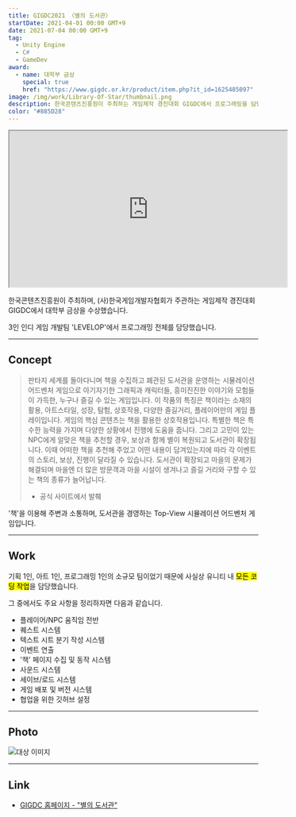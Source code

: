 ```yaml
---
title: GIGDC2021 〈별의 도서관〉
startDate: 2021-04-01 00:00 GMT+9
date: 2021-07-04 00:00 GMT+9
tag:
  - Unity Engine
  - C#
  - GameDev
award:
  - name: 대학부 금상
    special: true
    href: "https://www.gigdc.or.kr/product/item.php?it_id=1625485097"
image: /img/work/Library-Of-Star/thumbnail.png
description: 한국콘텐츠진흥원이 주최하는 게임제작 경진대회 GIGDC에서 프로그래밍을 담당하고, 대학부 금상을 수상했습니다.
color: "#885D28"
---
```


<iframe
  width="560"
  height="315"
  src="https://www.youtube.com/embed/JIgVhrB71vI?si=Am31YebAvsOtxoJY"
  title="YouTube video player"
  allow="accelerometer; autoplay; clipboard-write; encrypted-media; gyroscope; picture-in-picture; web-share"
  allowfullscreen
></iframe>

한국콘텐츠진흥원이 주최하며, (사)한국게임개발자협회가 주관하는 게임제작 경진대회 GIGDC에서 대학부 금상을 수상했습니다.

3인 인디 게임 개발팀 'LEVELOP'에서 프로그래밍 전체를 담당했습니다.

---

## Concept

> 판타지 세계를 돌아다니며 책을 수집하고 폐관된 도서관을 운영하는 시뮬레이션 어드벤처 게임으로 아기자기한 그래픽과 캐릭터들, 흥미진진한 이야기와 모험들이 가득한, 누구나 즐길 수 있는 게임입니다.
> 이 작품의 특징은 책이라는 소재의 활용, 아트스타일, 성장, 탐험, 상호작용, 다양한 즐길거리, 플레이어만의 게임 플레이입니다.
> 게임의 핵심 콘텐츠는 책을 활용한 상호작용입니다. 특별한 책은 특수한 능력을 가지며 다양한 상황에서 진행에 도움을 줍니다. 그리고 고민이 있는 NPC에게 알맞은 책을 추천할 경우, 보상과 함께 별이 복원되고 도서관이 확장됩니다. 이때 어떠한 책을 추천해 주었고 어떤 내용이 담겨있는지에 따라 각 이벤트의 스토리, 보상, 진행이 달라질 수 있습니다.
> 도서관이 확장되고 마을의 문제가 해결되며 마을엔 더 많은 방문객과 마을 시설이 생겨나고 즐길 거리와 구할 수 있는 책의 종류가 늘어납니다.
>
> - 공식 사이트에서 발췌

'책'을 이용해 주변과 소통하며, 도서관을 경영하는 Top-View 시뮬레이션 어드벤처 게임입니다.

---

## Work

기획 1인, 아트 1인, 프로그래밍 1인의 소규모 팀이었기 때문에 사실상 유니티 내 <mark>모든 코딩 작업</mark>을 담당했습니다.

그 중에서도 주요 사항을 정리하자면 다음과 같습니다.

- 플레이어/NPC 움직임 전반
- 퀘스트 시스템
- 텍스트 시트 분기 작성 시스템
- 이벤트 연출
- '책' 페이지 수집 및 동작 시스템
- 사운드 시스템
- 세이브/로드 시스템
- 게임 배포 및 버전 시스템
- 협업을 위한 깃허브 설정

---

## Photo

<img
  alt="대상 이미지"
  className="auto"
  src="https://img1.daumcdn.net/thumb/R1280x0/?scode=mtistory2&fname=https%3A%2F%2Fblog.kakaocdn.net%2Fdn%2FWg3Nv%2FbtssNlCI0OR%2FKg6pkkvtTkG4X06NW6umK1%2Fimg.png"
/>

---

## Link

- [GIGDC 홈페이지 - "별의 도서관"](https://www.gigdc.or.kr/product/item.php?it_id=1625485097)
<!-- - [블로그 후기](https://d-dl.tistory.com/112) -->
